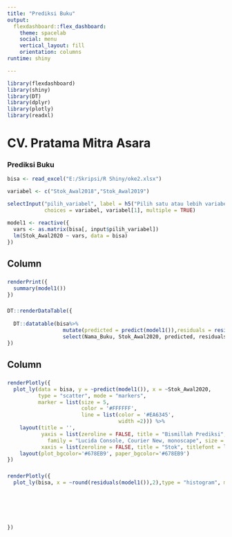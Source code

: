 ---
title: "Prediksi Buku"
output: 
  flexdashboard::flex_dashboard:
    theme: spacelab
    social: menu
    vertical_layout: fill
    orientation: columns
runtime: shiny

---

```{r setup, include=FALSE}
library(flexdashboard)
library(shiny)
library(DT)
library(dplyr)
library(plotly)
library(readxl)
```
CV. Pratama Mitra Asara
===================================================================

### Prediksi Buku
```{r data}
bisa <- read_excel("E:/Skripsi/R Shiny/oke2.xlsx")

variabel <- c("Stok_Awal2018","Stok_Awal2019")

```

```{r inputs}

selectInput("pilih_variabel", label = h5("Pilih satu atau lebih variabel"),
            choices = variabel, variabel[1], multiple = TRUE)
```

```{r reactive expression}

model1 <- reactive({
  vars <- as.matrix(bisa[, input$pilih_variabel])
  lm(Stok_Awal2020 ~ vars, data = bisa)
})
```
Column {data-width=400}
-----------------------------------------------------------------------

###
```{r model output}
renderPrint({
  summary(model1())
})
```

###

```{r table}
DT::renderDataTable({
  
  DT::datatable(bisa%>% 
                  mutate(predicted = predict(model1()),residuals = residuals(model1())) %>% 
                  select(Nama_Buku, Stok_Awal2020, predicted, residuals), rownames = FALSE, colnames = c('Nama_Buku','Stok_Awal2020', 'Stok Prediksi', 'Residuals'), extensions = c('Buttons', 'Responsive'),options = list(columnDefs = list(list(className = 'dt-center', targets = "_all")), dom = 'Blfrt',buttons = c('copy', 'csv', 'excel', 'print'), searching = FALSE, lengthMenu = c(10, 20, 30, nrow(bisa)), scrollY = 300, scrollCollapse = TRUE))
})
```

Column {data-width=400}
-----------------------------------------------------------------------

###

```{r scatter, message=TRUE, warning=TRUE, paged.print=FALSE}
renderPlotly({
  plot_ly(data = bisa, y = ~predict(model1()), x = ~Stok_Awal2020,
          type = "scatter", mode = "markers",
          marker = list(size = 5,
                        color = '#FFFFFF',
                        line = list(color = '#EA6345',
                                    width =2))) %>%
    layout(title = '',
           yaxis = list(zeroline = FALSE, title = "Bismillah Prediksi", titlefont = list(
             family = "Lucida Console, Courier New, monoscape", size = 12, color = "#FFFFFF"), tickfont = list(family = "Lucida Console, Courier New, monoscape", size = 10, color = "#FFFFFF"), color = "white", size = 2),
           xaxis = list(zeroline = FALSE, title = "Stok", titlefont = list(family = "Lucida Console, Courier New, monoscape", size = 12, color = "#FFFFFF"), tickfont = list(family = "Lucida Console, Courier New, monoscape", size = 10, color = "#FFFFFF"), color = "white", size = 7)) %>%
    layout(plot_bgcolor='#678EB9', paper_bgcolor='#678EB9')
})
```

###

```{r histogram}
renderPlotly({
  plot_ly(bisa, x = ~round(residuals(model1()),2),type = "histogram", marker = list(color = "#EA6345",
                                                                                    line = list(color = "#FFFFFF", width = 1))) %>% layout(title='',
                                                                                                                                           yaxis = list(zeroline = FALSE, title = "frequency", titlefont = list(family = "Lucida Console, Courier New, monoscape", size = 12, color = "#FFFFFF"),
                                                                                                                                                                                                                          tickfont = list(family = "Lucida Console, Courier New, monoscape", size = 10, color = "#FFFFFF"), color = "white"),
                                                                                                                                                                 xaxis = list(zeroline = FALSE, title = "residual", titlefont = list(family = "Lucida Console, Courier New, monoscape", size = 12, color = "#FFFFFF" ),
                                                                                                                                                                             tickfont = list(family = "Lucida Console, Courier New, monoscape", size = 10, color = "#FFFFFF"), color = "white")) %>%
                                                                                                                                             layout(plot_bgcolor='#678EB9', paper_bgcolor='#678EB9')
})
```
